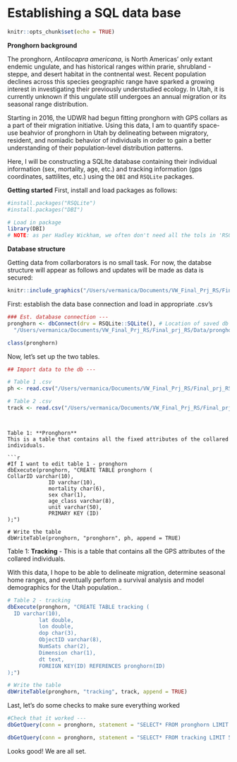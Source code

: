 # Establishing a SQL data base {#Ch}

```r
knitr::opts_chunk$set(echo = TRUE)
```

 **Pronghorn background**

The pronghorn, *Antilocapra americana*, is North Americas' only extant endemic ungulate, and has historical ranges within prarie, shrubland -steppe, and desert habitat in the contnental west. Recent population declines across this species geographic range have sparked a growing interest in investigating their previously understudied ecology. In Utah, it is currently unknown if this ungulate still undergoes an annual migration or its seasonal range distribution. 

Starting in 2016, the UDWR had begun fitting pronghorn with GPS collars as a part of their migration initiative. Using this data, I am to quantify space-use beahvior of pronghorn in Utah by delineating between migratory, resident, and nomiadic behavior of individuals in order to gain a better understanding of their population-level distribution patterns.

Here, I will be constructing a SQLIte database containing their individual information (sex, mortality, age, etc.) and tracking information (gps coordinates, sattilites, etc.) using the `DBI` and `RSQLite` packages.


 **Getting started**
First, install and load packages as follows:

```r
#install.packages("RSQLite")
#install.packages("DBI")

# Load in package
library(DBI)
# NOTE: as per Hadley Wickham, we often don't need all the tols in 'RSQLite', so we will laod in 'DBI' and call 'RSQLite' as needed.
```

 **Database structure**

Getting data from collarborators is no small task. For now, the databse structure will appear as follows and updates will be made as data is secured:

```r
knitr::include_graphics("/Users/vermanica/Documents/VW_Final_Prj_RS/Final_prj_RS/Analysis/Pronghorn/ph_final_prj/Database_arrangement.png")
```

First: establish the data base connection and load in appropriate .csv's

```r
### Est. database connection ---
pronghorn <- dbConnect(drv = RSQLite::SQLite(), # Location of saved db
  "/Users/vermanica/Documents/VW_Final_Prj_RS/Final_prj_RS/Data/pronghorn.db")

class(pronghorn)
```

Now, let's set up the two tables.
```r
## Import data to the db ---

# Table 1 .csv
ph <- read.csv("/Users/vermanica/Documents/VW_Final_Prj_RS/Final_prj_RS/Data/PH_data/processed_data/ph.csv")

# Table 2 .csv
track <- read.csv("/Users/vermanica/Documents/VW_Final_Prj_RS/Final_prj_RS/Data/PH_data/processed_data/tracking.csv")
```
```


Table 1: **Pronghorn**
This is a table that contains all the fixed attributes of the collared individuals.

```r
#If I want to edit table 1 - pronghorn         
dbExecute(pronghorn, "CREATE TABLE pronghorn (
CollarID varchar(10),
             ID varchar(10),
             mortality char(6),
             sex char(1),
             age_class varchar(8),
             unit varchar(50),
             PRIMARY KEY (ID)
);")

# Write the table
dbWriteTable(pronghorn, "pronghorn", ph, append = TRUE)
```

Table 1: **Tracking**
- This is a table that contains all the GPS attributes of the collared individuals.

With this data, I hope to be able to delineate migration, determine seasonal home ranges, and eventually perform a survival analysis and model demographics for the Utah population..

```r
# Table 2 - tracking
dbExecute(pronghorn, "CREATE TABLE tracking (
  ID varchar(10),
          lat double,
          lon double,
          dop char(3),
          ObjectID varchar(8),
          NumSats char(2),
          Dimension char(1),
          dt text,
          FOREIGN KEY(ID) REFERENCES pronghorn(ID)
);")

# Write the table
dbWriteTable(pronghorn, "tracking", track, append = TRUE)
```

Last, let's do some checks to make sure everything worked
```r
#Check that it worked ---
dbGetQuery(conn = pronghorn, statement = "SELECT* FROM pronghorn LIMIT 10;")
```

```r
dbGetQuery(conn = pronghorn, statement = "SELECT* FROM tracking LIMIT 5;")
```

Looks good! We are all set.